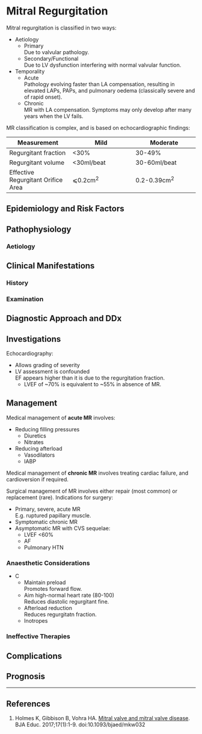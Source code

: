 # Mitral Regurgitation


Mitral regurgitation is classified in two ways:

* Aetiology
	* Primary  
	Due to valvular pathology.
	* Secondary/Functional  
	Due to LV dysfunction interfering with normal valvular function.
* Temporality
	* Acute  
	Pathology evolving faster than LA compensation, resulting in elevated LAPs, PAPs, and pulmonary oedema (classically severe and of rapid onset).
	* Chronic  
	MR with LA compensation. Symptoms may only develop after many years when the LV fails.


MR classification is complex, and is based on echocardiographic findings:

|Measurement|Mild|Moderate|Severe|
|--|--|--|
|Regurgitant fraction|<30%|30-49%|>50%
|Regurgitant volume|<30ml/beat|30-60ml/beat|>60ml/beat|
|Effective Regurgitant Orifice Area|⩽0.2cm<sup>2</sup>|0.2-0.39cm<sup>2</sup>|>0.4cm<sup>2</sup>|

## Epidemiology and Risk Factors

## Pathophysiology

### Aetiology

## Clinical Manifestations

### History

### Examination

## Diagnostic Approach and DDx

## Investigations

Echocardiography:

* Allows grading of severity
* LV assessment is confounded  
EF appears higher than it is due to the regurgitation fraction.
	* LVEF of ~70% is equivalent to ~55% in absence of MR.

## Management

Medical management of **acute MR** involves:

* Reducing filling pressures
	* Diuretics
	* Nitrates
* Reducing afterload
	* Vasodilators
	* IABP

Medical management of **chronic MR** involves treating cardiac failure, and cardioversion if required.

Surgical management of MR involves either repair (most common) or replacement (rare). Indications for surgery:

* Primary, severe, acute MR  
E.g. ruptured papillary muscle.
* Symptomatic chronic MR
* Asymptomatic MR with CVS sequelae:
	* LVEF <60%
	* AF
	* Pulmonary HTN


### Anaesthetic Considerations

* C
	* Maintain preload  
	Promotes forward flow.
	* Aim high-normal heart rate (80-100)  
	Reduces diastolic regurgitant fine.
	* Afterload reduction  
	Reduces regurgitatn fraction.
	* Inotropes



### Ineffective Therapies

## Complications

## Prognosis


---

## References

1. Holmes K, Gibbison B, Vohra HA. [Mitral valve and mitral valve disease](https://academic.oup.com/bjaed/article/17/1/1/2706111). BJA Educ. 2017;17(1):1-9. doi:10.1093/bjaed/mkw032